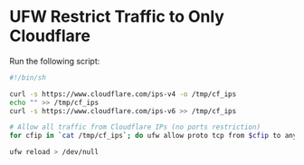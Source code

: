 # UFW Restrict Traffic to Only Cloudflare

Run the following script:
```bash filename="cffw.sh" copy
#!/bin/sh

curl -s https://www.cloudflare.com/ips-v4 -o /tmp/cf_ips
echo "" >> /tmp/cf_ips
curl -s https://www.cloudflare.com/ips-v6 >> /tmp/cf_ips

# Allow all traffic from Cloudflare IPs (no ports restriction)
for cfip in `cat /tmp/cf_ips`; do ufw allow proto tcp from $cfip to any port 80,443 comment 'Cloudflare IP'; done

ufw reload > /dev/null
```